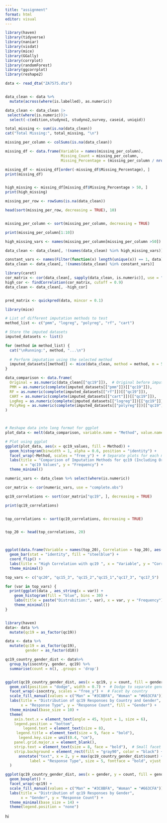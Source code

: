 ```yaml
---
title: "assignment"
format: html
editor: visual
---
```


```r
library(haven)
library(tidyverse)
library(naniar)
library(visdat)
library(mice)
library(GGally)
library(corrplot)
library(randomForest)
library(ggcorrplot)
library(reshape2)
```

```r
data <- read_dta("ZA7575.dta")


data_clean <- data %>%
  mutate(across(where(is.labelled), as.numeric))
```

```r

data_clean <- data_clean |> 
 select(where(is.numeric))|>
  select(-c(edition,studyno1, studyno2,survey, caseid, uniqid))
```

```r

total_missing <- sum(is.na(data_clean))
cat("Total Missing:", total_missing, "\n")

missing_per_column <- colSums(is.na(data_clean))

missing_df <- data.frame(Variable = names(missing_per_column), 
                         Missing_Count = missing_per_column, 
                         Missing_Percentage = (missing_per_column / nrow(data)) * 100)

missing_df <- missing_df[order(-missing_df$Missing_Percentage), ]
print(missing_df)


high_missing <- missing_df[missing_df$Missing_Percentage > 50, ]
print(high_missing)
```

```r

missing_per_row <- rowSums(is.na(data_clean))

head(sort(missing_per_row, decreasing = TRUE), 10)



```

```r

missing_per_column <- sort(missing_per_column, decreasing = TRUE)

print(missing_per_column[1:10])

```

```r
high_missing_vars <- names(missing_per_column[missing_per_column >50])

data_clean <- data_clean[, !(names(data_clean) %in% high_missing_vars)]

constant_vars <- names(Filter(function(x) length(unique(x)) == 1, data))
data_clean <- data_clean[, !(names(data_clean) %in% constant_vars)]


```

```r

library(caret)
cor_matrix <- cor(data_clean[, sapply(data_clean, is.numeric)], use = "pairwise.complete.obs")
high_cor <- findCorrelation(cor_matrix, cutoff = 0.9)  
data_clean <- data_clean[, -high_cor]


pred_matrix <- quickpred(data, mincor = 0.1)
```

```r

 
library(mice)

# List of different imputation methods to test
method_list <- c("pmm", "logreg", "polyreg", "rf", "cart")

# Store the imputed datasets
imputed_datasets <- list()

for (method in method_list) {
  cat("\nRunning:", method, "...\n")
  
  # Perform imputation using the selected method
  imputed_datasets[[method]] <- mice(data_clean, method = method, m = 5, maxit = 5, seed = 123)
}


```

```r

data_comparison <- data.frame(
  Original = as.numeric(data_clean[["qc19"]]),  # Original before imputation
  PMM = as.numeric(complete(imputed_datasets[["pmm"]])[["qc19"]]),  
  RF = as.numeric(complete(imputed_datasets[["rf"]])[["qc19"]]),  
  CART = as.numeric(complete(imputed_datasets[["cart"]])[["qc19"]]),  
  LogReg = as.numeric(complete(imputed_datasets[["logreg"]])[["qc19"]]),  
  PolyReg = as.numeric(complete(imputed_datasets[["polyreg"]])[["qc19"]])  
)



# Reshape data into long format for ggplot
plot_data <- melt(data_comparison, variable.name = "Method", value.name = "qc19_values")

# Plot using ggplot
ggplot(plot_data, aes(x = qc19_values, fill = Method)) +
  geom_histogram(binwidth = 1, alpha = 0.6, position = "identity") +
  facet_wrap(~Method, scales = "free_y") +  # Separate plots for each method
  labs(title = "Comparison of Imputation Methods for qc19 (Including Original Data)",
       x = "qc19 Values", y = "Frequency") +
  theme_minimal()


```

```r
numeric_vars <- data_clean %>% select(where(is.numeric))

cor_matrix <- cor(numeric_vars, use = "complete.obs")

qc19_correlations <- sort(cor_matrix["qc19", ], decreasing = TRUE)

print(qc19_correlations)


top_correlations <- sort(qc19_correlations, decreasing = TRUE)


top_20 <- head(top_correlations, 20)



ggplot(data.frame(Variable = names(top_20), Correlation = top_20), aes(x = reorder(Variable, Correlation), y = Correlation)) +
  geom_bar(stat = "identity", fill = "steelblue") +
  coord_flip() +
  labs(title = "High Correlation with qc19 ", x = "Variable", y = "Correlation") +
  theme_minimal()

top_vars <- c("qc20", "qc15_3", "qc15_2","qc15_1","qc17_3", "qc17_5") 

for (var in top_vars) {
  print(ggplot(data , aes_string(x = var)) +
    geom_histogram(fill = "blue", bins = 30) +
    labs(title = paste("Distrubition:", var), x = var, y = "Frequency") +
    theme_minimal())
}


library(haven) 
data<- data %>%
  mutate(qc19 = as_factor(qc19))


```

```r

data <- data %>%
  mutate(qc19 = as_factor(qc19),
         gender = as_factor(d10))

qc19_country_gender_dist <- data%>%
  group_by(isocntry, gender, qc19) %>%
  summarise(count = n(), .groups = 'drop')


ggplot(qc19_country_gender_dist, aes(x = qc19, y = count, fill = gender)) +
  geom_col(position = "dodge", width = 0.7) +  # Dodge to separate gender groups
  facet_wrap(~isocntry, scales = "free_y") +  # Facet by country
  scale_fill_manual(values = c("Man" = "#3C8BFA", "Woman" = "#663CFA")) +  # Gender colors
  labs(title = "Distribution of qc19 Responses by Country and Gender",
       x = "Response Type", y = "Response Count", fill = "Gender") +
  theme_minimal(base_size = 10) +
  theme(
    axis.text.x = element_text(angle = 45, hjust = 1, size = 6),  
    legend.position = "bottom",
        legend.text = element_text(size = 8),
     legend.title = element_text(size = 9, face = "bold"),
      legend.key.size = unit(0.4, "cm"),
    panel.grid.major.x = element_blank(),
    strip.text = element_text(size = 8, face = "bold"),  # Small facet title
    strip.background = element_rect(fill = "gray90", color = "black") +
      annotate("text", x = 2, y = max(qc19_country_gender_dist$count) + 20, 
           label = "Response Type", size = 5, fontface = "bold", vjust = -1.3)  # Add "Response Type"# Facet label style
  )

```

```r
ggplot(qc19_country_gender_dist, aes(x = gender, y = count, fill = gender)) +
  geom_boxplot() +
  facet_wrap(~qc19) +  
  scale_fill_manual(values = c("Man" = "#3C8BFA", "Woman" = "#663CFA")) +
  labs(title = "Distribution of qc19 Responses by Gender",
       x = "Gender", y = "Response Count") +
  theme_minimal(base_size = 14) +
  theme(legend.position = "none")

```

hi
